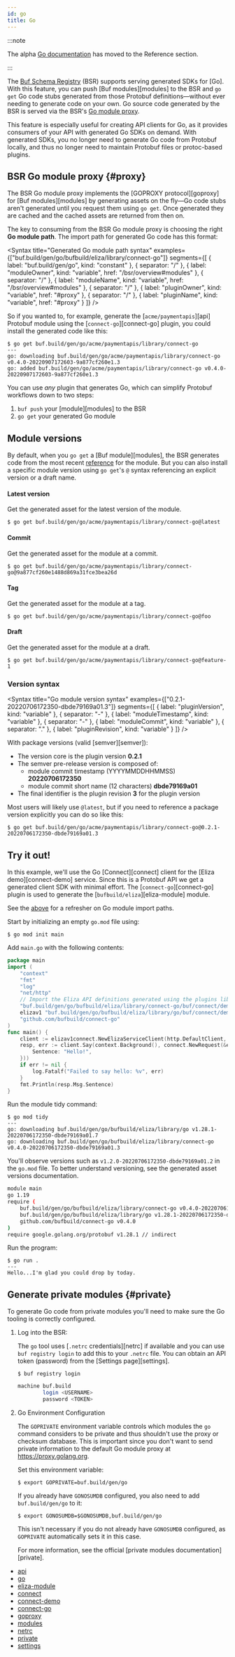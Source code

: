 ```yaml
---
id: go
title: Go
---
```


:::note

The alpha
[Go documentation](../../reference/deprecated/remote-generation/go.mdx) has
moved to the Reference section.

:::

The [Buf Schema Registry](../../bsr/overview.mdx) (BSR) supports serving
generated SDKs for [Go]. With this feature, you can push [Buf modules][modules]
to the BSR and `go get` Go code stubs generated from those Protobuf
definitions&mdash;without ever needing to generate code on your own. Go source
code generated by the BSR is served via the BSR's [Go module proxy](#proxy).

This feature is especially useful for creating API clients for Go, as it
provides consumers of your API with generated Go SDKs on demand. With generated
SDKs, you no longer need to generate Go code from Protobuf locally, and thus no
longer need to maintain Protobuf files or protoc-based plugins.

## BSR Go module proxy {#proxy}

The BSR Go module proxy implements the [GOPROXY protocol][goproxy] for [Buf
modules][modules] by generating assets on the fly&mdash;Go code stubs aren't
generated until you request them using `go get`. Once generated they are cached
and the cached assets are returned from then on.

The key to consuming from the BSR Go module proxy is choosing the right **Go
module path**. The import path for generated Go code has this format:


<Syntax
  title="Generated Go module path syntax"
  examples={["buf.build/gen/go/bufbuild/eliza/library/connect-go"]}
  segments={[
    { label: "buf.build/gen/go", kind: "constant" },
    { separator: "/" },
    { label: "moduleOwner", kind: "variable", href: "/bsr/overview#modules" },
    { separator: "/" },
    { label: "moduleName", kind: "variable", href: "/bsr/overview#modules" },
    { separator: "/" },
    { label: "pluginOwner", kind: "variable", href: "#proxy" },
    { separator: "/" },
    { label: "pluginName", kind: "variable", href: "#proxy" }
  ]}
/>

So if you wanted to, for example, generate the [`acme/paymentapis`][api]
Protobuf module using the [`connect-go`][connect-go] plugin, you could install
the generated code like this:

```terminal
$ go get buf.build/gen/go/acme/paymentapis/library/connect-go
---
go: downloading buf.build/gen/go/acme/paymentapis/library/connect-go v0.4.0-20220907172603-9a877cf260e1.3
go: added buf.build/gen/go/acme/paymentapis/library/connect-go v0.4.0-20220907172603-9a877cf260e1.3
```

You can use _any_ plugin that generates Go, which can simplify Protobuf
workflows down to two steps:

1. `buf push` your [module][modules] to the BSR
1. `go get` your generated Go module

## Module versions

By default, when you `go get` a [Buf module][modules], the BSR generates code
from the most recent [reference](../overview.mdx#referencing-a-module) for the
module. But you can also install a specific module version using `go get`'s `@`
syntax referencing an explicit version or a draft name.

#### Latest version

Get the generated asset for the latest version of the module.

```terminal
$ go get buf.build/gen/go/acme/paymentapis/library/connect-go@latest
```

#### Commit

Get the generated asset for the module at a commit.

```terminal
$ go get buf.build/gen/go/acme/paymentapis/library/connect-go@9a877cf260e1488d869a31fce3bea26d
```

#### Tag

Get the generated asset for the module at a tag.

```terminal
$ go get buf.build/gen/go/acme/paymentapis/library/connect-go@foo
```

#### Draft

Get the generated asset for the module at a draft.

```terminal
$ go get buf.build/gen/go/acme/paymentapis/library/connect-go@feature-1
```

### Version syntax

<Syntax
  title="Go module version syntax"
  examples={["0.2.1-20220706172350-dbde79169a01.3"]}
  segments={[
    { label: "pluginVersion", kind: "variable" },
    { separator: "-" },
    { label: "moduleTimestamp", kind: "variable" },
    { separator: "-" },
    { label: "moduleCommit", kind: "variable" },
    { separator: "." },
    { label: "pluginRevision", kind: "variable" }
  ]}
/>

With package versions (valid [semver][semver]):

- The version core is the plugin version **0.2.1**
- The semver pre-release version is composed of:
  - module commit timestamp (YYYYMMDDHHMMSS) **20220706172350**
  - module commit short name (12 characters) **dbde79169a01**
- The final identifier is the plugin revision **3** for the plugin version

Most users will likely use `@latest`, but if you need to reference a package
version explicitly you can do so like this:

```terminal
$ go get buf.build/gen/go/acme/paymentapis/library/connect-go@0.2.1-20220706172350-dbde79169a01.3
```

## Try it out!

In this example, we'll use the Go [Connect][connect] client for the [Eliza
demo][connect-demo] service. Since this is a Protobuf API we get a generated
client SDK with minimal effort. The [`connect-go`][connect-go] plugin is used to
generate the [`bufbuild/eliza`][eliza-module] module.

See the [above](#proxy) for a refresher on Go module import paths.

Start by initializing an empty `go.mod` file using:

```terminal
$ go mod init main
```

Add `main.go` with the following contents:

```go {10,11}
package main
import (
    "context"
    "fmt"
    "log"
    "net/http"
    // Import the Eliza API definitions generated using the plugins library/go and library/connect-go.
    "buf.build/gen/go/bufbuild/eliza/library/connect-go/buf/connect/demo/eliza/v1/elizav1connect"
    elizav1 "buf.build/gen/go/bufbuild/eliza/library/go/buf/connect/demo/eliza/v1"
    "github.com/bufbuild/connect-go"
)
func main() {
    client := elizav1connect.NewElizaServiceClient(http.DefaultClient, "https://demo.connect.build")
    resp, err := client.Say(context.Background(), connect.NewRequest(&elizav1.SayRequest{
        Sentence: "Hello!",
    }))
    if err != nil {
        log.Fatalf("Failed to say hello: %v", err)
    }
    fmt.Println(resp.Msg.Sentence)
}
```

Run the module tidy command:

```terminal
$ go mod tidy
---
go: downloading buf.build/gen/go/bufbuild/eliza/library/go v1.28.1-20220706172350-dbde79169a01.7
go: downloading buf.build/gen/go/bufbuild/eliza/library/connect-go v0.4.0-20220706172350-dbde79169a01.3
```

You'll observe versions such as `v1.2.0-20220706172350-dbde79169a01.2` in the
`go.mod` file. To better understand versioning, see the generated asset versions
documentation.

```sh title="go.mod"
module main
go 1.19
require (
    buf.build/gen/go/bufbuild/eliza/library/connect-go v0.4.0-20220706172350-dbde79169a01.3
    buf.build/gen/go/bufbuild/eliza/library/go v1.28.1-20220706172350-dbde79169a01.7
    github.com/bufbuild/connect-go v0.4.0
)
require google.golang.org/protobuf v1.28.1 // indirect
```

Run the program:

```terminal
$ go run .
---
Hello...I'm glad you could drop by today.
```

## Generate private modules {#private}

To generate Go code from private modules you'll need to make sure the Go tooling
is correctly configured.

1. Log into the BSR:

   The `go` tool uses [`.netrc` credentials][netrc] if available and you can use
   `buf registry login` to add this to your `.netrc` file. You can obtain an API
   token (password) from the [Settings page][settings].

   ```terminal
   $ buf registry login
   ```

   ```sh title="~/.netrc"
   machine buf.build
           login <USERNAME>
           password <TOKEN>
   ```

2. Go Environment Configuration

   The `GOPRIVATE` environment variable controls which modules the `go` command
   considers to be private and thus shouldn't use the proxy or checksum
   database. This is important since you don't want to send private information
   to the default Go module proxy at https://proxy.golang.org.

   Set this environment variable:

   ```terminal
   $ export GOPRIVATE=buf.build/gen/go
   ```

   If you already have `GONOSUMDB` configured, you also need to add
   `buf.build/gen/go` to it:

   ```terminal
   $ export GONOSUMDB=$GONOSUMDB,buf.build/gen/go
   ```

   This isn't necessary if you do not already have `GONOSUMDB` configured, as
   `GOPRIVATE` automatically sets it in this case.

   For more information, see the official [private modules
   documentation][private].

- [api](https://buf.build/acme/paymentapis)
- [go](https://golang.org)
- [eliza-module](https://buf.build/bufbuild/eliza/)
- [connect](https://connect.build)
- [connect-demo](https://github.com/bufbuild/connect-demo)
- [connect-go](https://buf.build/library/connect-go)
- [goproxy](https://golang.org/ref/mod#goproxy-protocol)
- [modules](../overview.mdx#modules)
- [netrc](https://golang.org/ref/mod#private-module-proxy-auth)
- [private](https://golang.org/ref/mod#private-modules)
- [settings](https://buf.build/settings/user)

